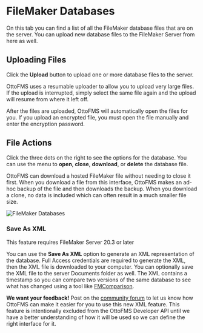 
# FileMaker Databases

On this tab you can find a list of all the FileMaker database files that are on the server. You can upload new database files to the FileMaker Server from here as well.

## Uploading Files

Click the **Upload** button to upload one or more database files to the server.

OttoFMS uses a resumable uploader to allow you to upload very large files. If the upload is interrupted, simply select the same file again and the upload will resume from where it left off.

After the files are uploaded, OttoFMS will automatically open the files for you. If you upload an encrypted file, you must open the file manually and enter the encryption password.

## File Actions

Click the three dots on the right to see the options for the database. You can use the menu to **open**, **close**, **download**, or **delete** the database file.

OttoFMS can download a hosted FileMaker file without needing to close it first. When you download a file from this interface, OttoFMS makes an ad-hoc backup of the file and then downloads the backup. When you download a clone, no data is included which can often result in a much smaller file size.

![FileMaker Databases](/img/ottofms/console/fms-databases.png)

### Save As XML

<Callout type="info">
  This feature requires FileMaker Server 20.3 or later
</Callout>

You can use the **Save As XML** option to generate an XML representation of the database. Full Access credentials are required to generate the XML, then the XML file is downloaded to your computer. You can optionally save the XML file to the server Documents folder as well. The XML contains a timestamp so you can compare two versions of the same database to see what has changed using a tool like [FMComparison](https://www.fmcomparison.com/).

**We want your feedback!** Post on the [community forum](https://community.proofgeist.com/) to let us know how OttoFMS can make it easier for you to use this new XML feature. This feature is intentionally excluded from the OttoFMS Developer API until we have a better understanding of how it will be used so we can define the right interface for it.
